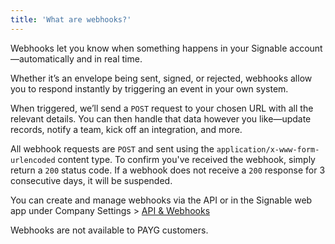 ```yaml
---
title: 'What are webhooks?'
---
```


Webhooks let you know when something happens in your Signable account—automatically and in real time.

Whether it’s an envelope being sent, signed, or rejected, webhooks allow you to respond instantly by 
triggering an event in your own system.

When triggered, we’ll send a `POST` request to your chosen URL with all the relevant details. You can then 
handle that data however you like—update records, notify a team, kick off an integration, and more.

All webhook requests are `POST` and sent using the `application/x-www-form-urlencoded` content type. To 
confirm you've received the webhook, simply return a `200` status code. If a webhook does not receive 
a `200` response for 3 consecutive days, it will be suspended.

You can create and manage webhooks via the API or in the Signable web app under 
Company Settings > [API & Webhooks](https://signable.app/company-settings/developer)

Webhooks are not available to PAYG customers.